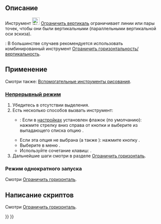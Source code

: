 <languages/>

{{Docnav/ru
|[[Sketcher_ConstrainHorizontal/ru|Ограничить горизонталь]]
|[[Sketcher_ConstrainParallel/ru|Ограничение Параллельности]]
|[[Sketcher_Workbench/ru|Скетчер]]
|IconL=Sketcher_ConstrainHorizontal.svg
|IconR=Sketcher_ConstrainParallel.svg
|IconC=Workbench_Sketcher.svg
}}

{{GuiCommand/ru
|Name=Sketcher ConstrainVertical
|Name/ru=Скетчер Ограничить вертикаль
|MenuLocation=Эскиз → Ограничения эскиза  → Ограничить вертикаль
|Workbenches=[[Sketcher_Workbench/ru|Скетчер]]
|Shortcut={{KEY|V}}
|SeeAlso=[[Sketcher_ConstrainHorVer/ru|Скетчер Ограничить горизонтальность/вертикальность]], [[Sketcher_ConstrainHorizontal/ru|Скетчер Ограничить горизонталь]]
}}

<span id="Description"></span>
== Описание ==

Инструмент [[Image:Sketcher_ConstrainVertical.svg|24px]] [[Sketcher_ConstrainVertical/ru|Ограничить вертикаль]] ограничивает линии или пары точек, чтобы они были вертикальными (параллельными вертикальной оси эскиза).

{{Version/ru|1.0}}: В большинстве случаев рекомендуется использовать комбинированный инструмент [[Sketcher_ConstrainHorVer/ru|Ограничить горизонтальность/вертикальность]].

<span id="Usage"></span>
== Применение ==

Смотри также: [[Sketcher_Workbench/ru#Drawing_aids|Вспомогательные инструменты рисования]].

<span id="Continue_mode"></span>
=== [[Sketcher_Workbench/ru#Continue_modes|Непрерывный режим]] ===

# Убедитесь в отсутствии выделения.
# Есть несколько способов вызвать инструмент:
#* {{Version/ru|1.0}}: Если в [[Sketcher_Preferences/ru#General|настройках]] установлен флажок {{MenuCommand|Автоматический инструмент для горизонтального/вертикального}} (по умолчанию): нажмите стрелку вниз справа от кнопки {{Button|[[Image:Sketcher_ConstrainHorVer.svg||x16px]][[Image:Toolbar_flyout_arrow.svg|x16px]]}} и выберите из выпадающего списка опцию {{MenuCommand|[[Image:Sketcher_ConstrainVertical.svg|16px]] Ограничить вертикаль}}.
#* Если эта опция не выбрана (а также {{VersionMinus/ru|0.21}}): нажмите кнопку {{Button|[[Image:Sketcher_ConstrainHorizontal.svg|16px]] [[Sketcher_ConstrainVertical/ru|Ограничить вертикаль]]}}.
#* Выберите в меню {{MenuCommand|Эскиз → Ограничения эскиза → [[Image:Sketcher_ConstrainVertical.svg|16px]] Ограничить вертикаль}}.
#* Используйте сочетание клавиш: {{KEY|V}}.
# Дальнейшие шаги смотри в разделе [[Sketcher_ConstrainHorizontal/ru#Continue_mode|Ограничить горизонталь]].

<span id="Run-once_mode"></span>
=== Режим однократного запуска ===

Смотри [[Sketcher_ConstrainHorizontal/ru#Run-once_mode|Ограничить горизонталь]].

<span id="Scripting"></span>
== Написание скриптов ==

Смотри [[Sketcher_ConstrainHorizontal/ru#Scripting|Ограничить горизонталь]].


{{Docnav/ru
|[[Sketcher_ConstrainHorizontal/ru|Ограничить горизонталь]]
|[[Sketcher_ConstrainParallel/ru|Ограничение Параллельности]]
|[[Sketcher_Workbench/ru|Скетчер]]
|IconL=Sketcher_ConstrainHorizontal.svg
|IconR=Sketcher_ConstrainParallel.svg
|IconC=Workbench_Sketcher.svg
}}

{{Sketcher_Tools_navi{{#translation:}}}}
{{Userdocnavi{{#translation:}}}}